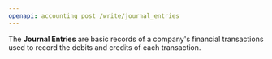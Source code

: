 ```yaml
---
openapi: accounting post /write/journal_entries
---
```


The **Journal Entries** are basic records of a company's financial transactions used to record the debits and credits of each transaction.
